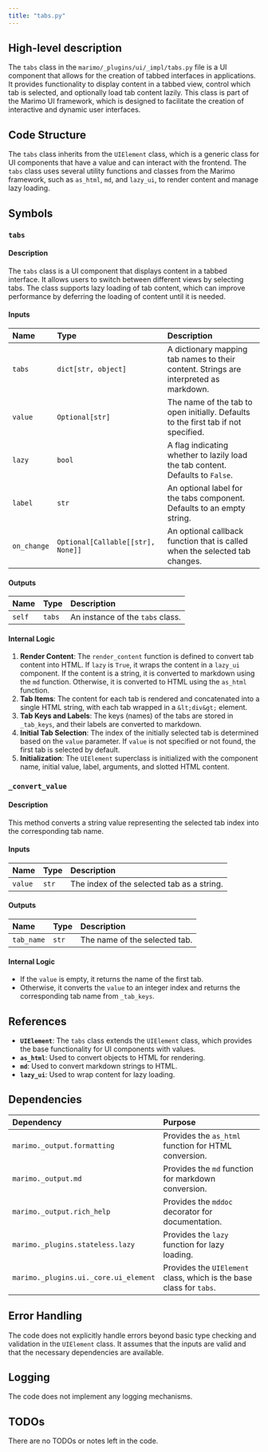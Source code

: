 ```yaml
---
title: "tabs.py"
---
```


## High-level description

The `tabs` class in the `marimo/_plugins/ui/_impl/tabs.py` file is a UI component that allows for the creation of tabbed interfaces in applications. It provides functionality to display content in a tabbed view, control which tab is selected, and optionally load tab content lazily. This class is part of the Marimo UI framework, which is designed to facilitate the creation of interactive and dynamic user interfaces.

## Code Structure

The `tabs` class inherits from the `UIElement` class, which is a generic class for UI components that have a value and can interact with the frontend. The `tabs` class uses several utility functions and classes from the Marimo framework, such as `as_html`, `md`, and `lazy_ui`, to render content and manage lazy loading.

## Symbols

### `tabs`
#### Description
The `tabs` class is a UI component that displays content in a tabbed interface. It allows users to switch between different views by selecting tabs. The class supports lazy loading of tab content, which can improve performance by deferring the loading of content until it is needed.

#### Inputs
| Name     | Type               | Description                                                                 |
|:---------|:-------------------|:----------------------------------------------------------------------------|
| `tabs`   | `dict[str, object]`| A dictionary mapping tab names to their content. Strings are interpreted as markdown. |
| `value`  | `Optional[str]`    | The name of the tab to open initially. Defaults to the first tab if not specified. |
| `lazy`   | `bool`             | A flag indicating whether to lazily load the tab content. Defaults to `False`. |
| `label`  | `str`              | An optional label for the tabs component. Defaults to an empty string. |
| `on_change` | `Optional[Callable[[str], None]]` | An optional callback function that is called when the selected tab changes. |

#### Outputs
| Name   | Type   | Description                        |
|:-------|:-------|:-----------------------------------|
| `self` | `tabs` | An instance of the `tabs` class.   |

#### Internal Logic
1. **Render Content**: The `render_content` function is defined to convert tab content into HTML. If `lazy` is `True`, it wraps the content in a `lazy_ui` component. If the content is a string, it is converted to markdown using the `md` function. Otherwise, it is converted to HTML using the `as_html` function.
2. **Tab Items**: The content for each tab is rendered and concatenated into a single HTML string, with each tab wrapped in a `&lt;div&gt;` element.
3. **Tab Keys and Labels**: The keys (names) of the tabs are stored in `_tab_keys`, and their labels are converted to markdown.
4. **Initial Tab Selection**: The index of the initially selected tab is determined based on the `value` parameter. If `value` is not specified or not found, the first tab is selected by default.
5. **Initialization**: The `UIElement` superclass is initialized with the component name, initial value, label, arguments, and slotted HTML content.

### `_convert_value`
#### Description
This method converts a string value representing the selected tab index into the corresponding tab name.

#### Inputs
| Name  | Type   | Description                        |
|:------|:-------|:-----------------------------------|
| `value` | `str` | The index of the selected tab as a string. |

#### Outputs
| Name   | Type   | Description                        |
|:-------|:-------|:-----------------------------------|
| `tab_name` | `str` | The name of the selected tab.   |

#### Internal Logic
- If the `value` is empty, it returns the name of the first tab.
- Otherwise, it converts the `value` to an integer index and returns the corresponding tab name from `_tab_keys`.

## References

- **`UIElement`**: The `tabs` class extends the `UIElement` class, which provides the base functionality for UI components with values.
- **`as_html`**: Used to convert objects to HTML for rendering.
- **`md`**: Used to convert markdown strings to HTML.
- **`lazy_ui`**: Used to wrap content for lazy loading.

## Dependencies

| Dependency | Purpose |
|:-----------|:--------|
| `marimo._output.formatting` | Provides the `as_html` function for HTML conversion. |
| `marimo._output.md` | Provides the `md` function for markdown conversion. |
| `marimo._output.rich_help` | Provides the `mddoc` decorator for documentation. |
| `marimo._plugins.stateless.lazy` | Provides the `lazy` function for lazy loading. |
| `marimo._plugins.ui._core.ui_element` | Provides the `UIElement` class, which is the base class for `tabs`. |

## Error Handling

The code does not explicitly handle errors beyond basic type checking and validation in the `UIElement` class. It assumes that the inputs are valid and that the necessary dependencies are available.

## Logging

The code does not implement any logging mechanisms.

## TODOs

There are no TODOs or notes left in the code.